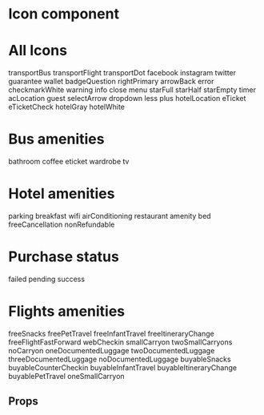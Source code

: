 
<Meta title="Atoms|Icon" component={Icon} />

# Icon component

<Preview>
  <Story name="Icon Story">
    <Icon
      size={select(
        'Size',
        {
          Small: 'S',
          Medium: 'M',
          Large: 'L',
          XLarge: 'XL',
          XXLarge: 'XXL',
        },
        'L'
      )}
      hasMargin={boolean('Has magin?', false)}
      type={text('Type', 'twitter')}
      margin={number('Margin - px', 10)}
    />
  </Story>
</Preview>

# All Icons

<Preview>
  <Story name="All Icons" parameters={{backgrounds: [...backgroundColors, { name: 'gray200', value: '#E6E6E6', default: true }]}}>
    <Spacing vertical size="XL">
      <Spacing flexGrow isResponsive>
        <Spacing vertical alignItems="center">
          <Icon size="L" type="transportBus" />
          <Text size="M">transportBus</Text>
        </Spacing>
        <Spacing vertical alignItems="center">
          <Icon size="L" type="transportFlight" />
          <Text size="M">transportFlight</Text>
        </Spacing>
        <Spacing vertical alignItems="center">
          <Icon size="L" type="transportDot" />
          <Text size="M">transportDot</Text>
        </Spacing>
        <Spacing vertical alignItems="center">
          <Icon size="L" type="facebook" />
          <Text size="M">facebook</Text>
        </Spacing>
        <Spacing vertical alignItems="center">
          <Icon size="L" type="instagram" />
          <Text size="M">instagram</Text>
        </Spacing>
      </Spacing>
      <Spacing flexGrow isResponsive>
        <Spacing vertical alignItems="center">
          <Icon size="L" type="twitter" />
          <Text size="M">twitter</Text>
        </Spacing>
        <Spacing vertical alignItems="center">
          <Icon size="L" type="guarantee" />
          <Text size="M">guarantee</Text>
        </Spacing>
        <Spacing vertical alignItems="center">
          <Icon size="L" type="wallet" />
          <Text size="M">wallet</Text>
        </Spacing>
        <Spacing vertical alignItems="center">
          <Icon size="L" type="badgeQuestion" />
          <Text size="M">badgeQuestion</Text>
        </Spacing>
        <Spacing vertical alignItems="center">
          <Icon size="L" type="rightPrimary" />
          <Text size="M">rightPrimary</Text>
        </Spacing>
      </Spacing>
      <Spacing flexGrow isResponsive>
        <Spacing vertical alignItems="center">
          <Icon size="L" type="arrowBack" />
          <Text size="M">arrowBack</Text>
        </Spacing>
        <Spacing vertical alignItems="center">
          <Icon size="L" type="error" />
          <Text size="M">error</Text>
        </Spacing>
        <Spacing vertical alignItems="center">
          <Icon size="L" type="checkmarkWhite" />
          <Text size="M">checkmarkWhite</Text>
        </Spacing>
        <Spacing vertical alignItems="center">
          <Icon size="L" type="warning" />
          <Text size="M">warning</Text>
        </Spacing>
        <Spacing vertical alignItems="center">
          <Icon size="L" type="info" />
          <Text size="M">info</Text>
        </Spacing>
      </Spacing>
      <Spacing flexGrow isResponsive>
        <Spacing vertical alignItems="center">
          <Icon size="L" type="close" />
          <Text size="M">close</Text>
        </Spacing>
        <Spacing vertical alignItems="center">
          <Icon size="L" type="menu" />
          <Text size="M">menu</Text>
        </Spacing>
        <Spacing vertical alignItems="center">
          <Icon size="L" type="starFull" />
          <Text size="M">starFull</Text>
        </Spacing>
        <Spacing vertical alignItems="center">
          <Icon size="L" type="starHalf" />
          <Text size="M">starHalf</Text>
        </Spacing>
        <Spacing vertical alignItems="center">
          <Icon size="L" type="starEmpty" />
          <Text size="M">starEmpty</Text>
        </Spacing>
      </Spacing>
      <Spacing flexGrow isResponsive>
        <Spacing vertical alignItems="center">
          <Icon size="L" type="timer" />
          <Text size="M">timer</Text>
        </Spacing>
        <Spacing vertical alignItems="center">
          <Icon size="L" type="acLocation" />
          <Text size="M">acLocation</Text>
        </Spacing>
        <Spacing vertical alignItems="center">
          <Icon size="L" type="guest" />
          <Text size="M">guest</Text>
        </Spacing>
        <Spacing vertical alignItems="center">
          <Icon size="L" type="selectArrow" />
          <Text size="M">selectArrow</Text>
        </Spacing>
        <Spacing vertical alignItems="center">
          <Icon size="L" type="dropdown" />
          <Text size="M">dropdown</Text>
        </Spacing>
      </Spacing>
      <Spacing flexGrow isResponsive>
        <Spacing vertical alignItems="center">
          <Icon size="L" type="less" />
          <Text size="M">less</Text>
        </Spacing>
        <Spacing vertical alignItems="center">
          <Icon size="L" type="plus" />
          <Text size="M">plus</Text>
        </Spacing>
        <Spacing vertical alignItems="center">
          <Icon size="L" type="hotelLocation" />
          <Text size="M">hotelLocation</Text>
        </Spacing>
        <Spacing vertical alignItems="center">
          <Icon size="L" type="eTicket" />
          <Text size="M">eTicket</Text>
        </Spacing>
        <Spacing vertical alignItems="center">
          <Icon size="L" type="eTicketCheck" />
          <Text size="M">eTicketCheck</Text>
        </Spacing>
      </Spacing>
      <Spacing flexGrow isResponsive>
        <Spacing vertical alignItems="center">
          <Icon size="L" type="hotelGray" />
          <Text size="M">hotelGray</Text>
        </Spacing>
        <Spacing vertical alignItems="center">
          <Icon size="L" type="hotelWhite" />
          <Text size="M">hotelWhite</Text>
        </Spacing>
        <Spacing vertical alignItems="center">
          <Icon size="L" type="error" />
        </Spacing>
        <Spacing vertical alignItems="center">
          <Icon size="L" type="error" />
        </Spacing>
        <Spacing vertical alignItems="center">
          <Icon size="L" type="error" />
        </Spacing>
      </Spacing>
    </Spacing>
  </Story>
</Preview>

# Bus amenities

<Preview>
  <Story name="Bus amenities">
    <Spacing vertical size="XL">
      <Spacing flexGrow isResponsive>
        <Spacing vertical alignItems="center">
          <Icon size="L" type="bathroom" />
          <Text size="M">bathroom</Text>
        </Spacing>
        <Spacing vertical alignItems="center">
          <Icon size="L" type="coffee" />
          <Text size="M">coffee</Text>
        </Spacing>
        <Spacing vertical alignItems="center">
          <Icon size="L" type="eticket" />
          <Text size="M">eticket</Text>
        </Spacing>
        <Spacing vertical alignItems="center">
          <Icon size="L" type="wardrobe" />
          <Text size="M">wardrobe</Text>
        </Spacing>
        <Spacing vertical alignItems="center">
          <Icon size="L" type="tv" />
          <Text size="M">tv</Text>
        </Spacing>
      </Spacing>
    </Spacing>
  </Story>
</Preview>

# Hotel amenities

<Preview>
  <Story name="Hotel amenities">
    <Spacing vertical size="XL">
      <Spacing flexGrow isResponsive>
        <Spacing vertical alignItems="center">
          <Icon size="L" type="parking" />
          <Text size="M">parking</Text>
        </Spacing>
        <Spacing vertical alignItems="center">
          <Icon size="L" type="breakfast" />
          <Text size="M">breakfast</Text>
        </Spacing>
        <Spacing vertical alignItems="center">
          <Icon size="L" type="wifi" />
          <Text size="M">wifi</Text>
        </Spacing>
        <Spacing vertical alignItems="center">
          <Icon size="L" type="airConditioning" />
          <Text size="M">airConditioning</Text>
        </Spacing>
        <Spacing vertical alignItems="center">
          <Icon size="L" type="restaurant" />
          <Text size="M">restaurant</Text>
        </Spacing>
      </Spacing>
      <Spacing flexGrow isResponsive>
        <Spacing vertical alignItems="center">
          <Icon size="L" type="amenity" />
          <Text size="M">amenity</Text>
        </Spacing>
        <Spacing vertical alignItems="center">
          <Icon size="L" type="bed" />
          <Text size="M">bed</Text>
        </Spacing>
        <Spacing vertical alignItems="center">
          <Icon size="L" type="freeCancellation" />
          <Text size="M">freeCancellation</Text>
        </Spacing>
        <Spacing vertical alignItems="center">
          <Icon size="L" type="nonRefundable" />
          <Text size="M">nonRefundable</Text>
        </Spacing>
        <Spacing vertical alignItems="center">
          <Icon size="L" type="error" />
        </Spacing>
      </Spacing>
    </Spacing>
  </Story>
</Preview>

# Purchase status

<Preview>
  <Story name="Purchase status">
    <Spacing vertical size="XL">
      <Spacing flexGrow isResponsive>
        <Spacing vertical alignItems="center">
          <Icon size="XXL" type="purchaseFailed" />
          <Text size="M">failed</Text>
        </Spacing>
        <Spacing vertical alignItems="center">
          <Icon size="XXL" type="purchasePending" />
          <Text size="M">pending</Text>
        </Spacing>
        <Spacing vertical alignItems="center">
          <Icon size="XXL" type="purchaseSuccess" />
          <Text size="M">success</Text>
        </Spacing>
        <Spacing vertical alignItems="center">
          <Icon size="L" type="error" />
        </Spacing>
        <Spacing vertical alignItems="center">
          <Icon size="L" type="error" />
        </Spacing>
      </Spacing>
    </Spacing>
  </Story>
</Preview>

# Flights amenities

<Preview>
  <Story name="Flights amenities">
    <Spacing vertical size="XL">
      <Spacing flexGrow isResponsive>
        <Spacing vertical alignItems="center">
          <Icon size="L" type="freeSnacks" />
          <Text size="M">freeSnacks</Text>
        </Spacing>
        <Spacing vertical alignItems="center">
          <Icon size="L" type="freePetTravel" />
          <Text size="M">freePetTravel</Text>
        </Spacing>
        <Spacing vertical alignItems="center">
          <Icon size="L" type="freeInfantTravel" />
          <Text size="M">freeInfantTravel</Text>
        </Spacing>
        <Spacing vertical alignItems="center">
          <Icon size="L" type="freeItineraryChange" />
          <Text size="M">freeItineraryChange</Text>
        </Spacing>
      </Spacing>
      <Spacing flexGrow isResponsive>
        <Spacing vertical alignItems="center">
          <Icon size="L" type="freeFlightFastForward" />
          <Text size="M">freeFlightFastForward</Text>
        </Spacing>
        <Spacing vertical alignItems="center">
          <Icon size="L" type="webCheckin" />
          <Text size="M">webCheckin</Text>
        </Spacing>
        <Spacing vertical alignItems="center">
          <Icon size="L" type="smallCarryon" />
          <Text size="M">smallCarryon</Text>
        </Spacing>
        <Spacing vertical alignItems="center">
          <Icon size="L" type="twoSmallCarryons" />
          <Text size="M">twoSmallCarryons</Text>
        </Spacing>
      </Spacing>
      <Spacing flexGrow isResponsive>
        <Spacing vertical alignItems="center">
          <Icon size="L" type="noCarryon" />
          <Text size="M">noCarryon</Text>
        </Spacing>
        <Spacing vertical alignItems="center">
          <Icon size="L" type="oneDocumentedLuggage" />
          <Text size="M">oneDocumentedLuggage</Text>
        </Spacing>
        <Spacing vertical alignItems="center">
          <Icon size="L" type="twoDocumentedLuggage" />
          <Text size="M">twoDocumentedLuggage</Text>
        </Spacing>
        <Spacing vertical alignItems="center">
          <Icon size="L" type="threeDocumentedLuggage" />
          <Text size="M">threeDocumentedLuggage</Text>
        </Spacing>
      </Spacing>
      <Spacing flexGrow isResponsive>
        <Spacing vertical alignItems="center">
          <Icon size="L" type="noDocumentedLuggage" />
          <Text size="M">noDocumentedLuggage</Text>
        </Spacing>
        <Spacing vertical alignItems="center">
          <Icon size="L" type="buyableSnacks" />
          <Text size="M">buyableSnacks</Text>
        </Spacing>
        <Spacing vertical alignItems="center">
          <Icon size="L" type="buyableCounterCheckin" />
          <Text size="M">buyableCounterCheckin</Text>
        </Spacing>
        <Spacing vertical alignItems="center">
          <Icon size="L" type="buyableInfantTravel" />
          <Text size="M">buyableInfantTravel</Text>
        </Spacing>
      </Spacing>
      <Spacing flexGrow isResponsive>
        <Spacing vertical alignItems="center">
          <Icon size="L" type="buyableItineraryChange" />
          <Text size="M">buyableItineraryChange</Text>
        </Spacing>
        <Spacing vertical alignItems="center">
          <Icon size="L" type="buyablePetTravel" />
          <Text size="M">buyablePetTravel</Text>
        </Spacing>
        <Spacing vertical alignItems="center">
          <Icon size="L" type="oneSmallCarryon" />
          <Text size="M">oneSmallCarryon</Text>
        </Spacing>
        <Spacing vertical alignItems="center">
          <Icon size="L" type="error" />
        </Spacing>
      </Spacing>
    </Spacing>
  </Story>
</Preview>

## Props

<Props of={Icon} />
